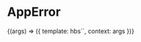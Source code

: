
<Meta title="Components/AppError" />

# AppError

<Canvas>
  <Story
    name="Basic"
    argTypes={{
      status: {
        defaultValue: '404',
        control: {
          type: 'select',
          options: [
            '404',
            '403',
            '500'
          ]
        }
      }
    }}
  >{(args) => ({
    template: hbs`<AppError @error={{hash status=status}} />`,
    context: args
  })}
  </Story>
</Canvas>

